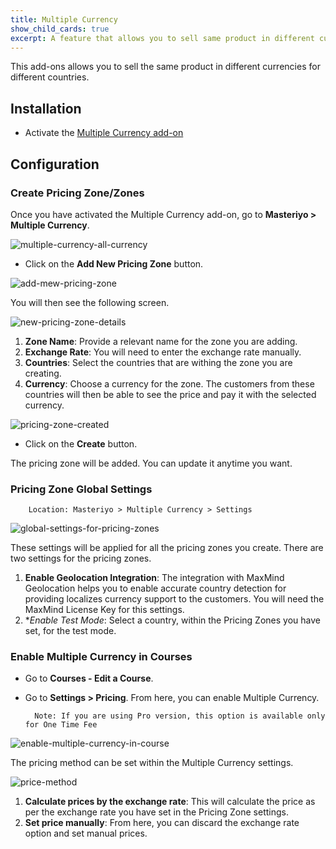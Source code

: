 ```yaml
---
title: Multiple Currency
show_child_cards: true
excerpt: A feature that allows you to sell same product in different currencies for different countries.
---
```


This add-ons allows you to sell the same product in different currencies for different countries.

## Installation

- Activate the [Multiple Currency add-on](https://docs.masteriyo.com/getting-started/activate-masteriyo-addons)

## Configuration

### Create Pricing Zone/Zones

Once you have activated the Multiple Currency add-on, go to **Masteriyo > Multiple Currency**.

![multiple-currency-all-currency](https://github.com/Masteriyo/masteriyo-docs/assets/75772539/afb27f11-2371-4441-834a-f4b50249e2ea)

- Click on the **Add New Pricing Zone** button.

![add-mew-pricing-zone](https://github.com/Masteriyo/masteriyo-docs/assets/75772539/91da528f-d878-40d4-8e37-4354f9085829)

You will then see the following screen.

![new-pricing-zone-details](https://github.com/Masteriyo/masteriyo-docs/assets/75772539/f3c01de6-8e9c-46e6-bc8d-38b256aa8c0a)

1. **Zone Name**: Provide a relevant name for the zone you are adding.
2. **Exchange Rate**: You will need to enter the exchange rate manually.
3. **Countries**: Select the countries that are withing the zone you are creating.
4. **Currency**: Choose a currency for the zone. The customers from these countries will then be able to see the price and pay it with the selected currency.

![pricing-zone-created](https://github.com/Masteriyo/masteriyo-docs/assets/75772539/4611ecda-b0c4-429b-b446-65859048b7fd)

- Click on the **Create** button.

The pricing zone will be added. You can update it anytime you want.

### Pricing Zone Global Settings

        Location: Masteriyo > Multiple Currency > Settings

![global-settings-for-pricing-zones](https://github.com/Masteriyo/masteriyo-docs/assets/75772539/bfc230e1-eae1-477c-9605-61d30aa564cb)

These settings will be applied for all the pricing zones you create. There are two settings for the pricing zones.

1. **Enable Geolocation Integration**: The integration with MaxMind Geolocation helps you to enable accurate country detection for providing localizes currency support to the customers. You will need the MaxMind License Key for this settings.
2. \*_Enable Test Mode_: Select a country, within the Pricing Zones you have set, for the test mode.

### Enable Multiple Currency in Courses

- Go to **Courses - Edit a Course**.
- Go to **Settings > Pricing**. From here, you can enable Multiple Currency.

        Note: If you are using Pro version, this option is available only for One Time Fee

![enable-multiple-currency-in-course](https://github.com/Masteriyo/masteriyo-docs/assets/75772539/4a435dd0-a114-43cf-a6ec-15b58e8a67b3)

The pricing method can be set within the Multiple Currency settings.

![price-method](https://github.com/Masteriyo/masteriyo-docs/assets/75772539/a53f5b84-374b-4689-add4-91e9f84e11bc)

1. **Calculate prices by the exchange rate**: This will calculate the price as per the exchange rate you have set in the Pricing Zone settings.
2. **Set price manually**: From here, you can discard the exchange rate option and set manual prices.

